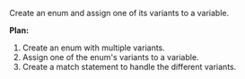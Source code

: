 Create an enum and assign one of its variants to a variable.

**Plan:**
1. Create an enum with multiple variants.
2. Assign one of the enum's variants to a variable.
3. Create a match statement to handle the different variants.